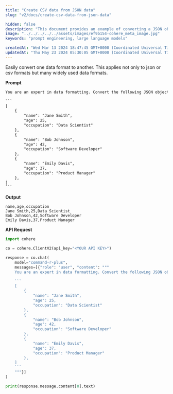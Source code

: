 ```yaml
---
title: "Create CSV data from JSON data"
slug: "v2/docs/create-csv-data-from-json-data"

hidden: false
description: "This document provides an example of converting a JSON object into CSV format using the Cohere API."
image: "../../../../../assets/images/ef9b154-cohere_meta_image.jpg"
keywords: "prompt engineering, large language models"

createdAt: "Wed Mar 13 2024 18:47:45 GMT+0000 (Coordinated Universal Time)"
updatedAt: "Thu May 23 2024 05:30:05 GMT+0000 (Coordinated Universal Time)"
---
```


Easily convert one data format to another. This applies not only to json or csv formats but many widely used data formats.

**Prompt**

````txt
You are an expert in data formatting. Convert the following JSON object into CSV format.

```
[
    {
        "name": "Jane Smith",
        "age": 25,
        "occupation": "Data Scientist"
    },
    {
        "name": "Bob Johnson",
        "age": 42,
        "occupation": "Software Developer"
    },
    {
        "name": "Emily Davis",
        "age": 37,
        "occupation": "Product Manager"
    },
]
```

````

**Output**

```
name,age,occupation
Jane Smith,25,Data Scientist
Bob Johnson,42,Software Developer
Emily Davis,37,Product Manager
```

**API Request**

````python PYTHON
import cohere

co = cohere.ClientV2(api_key="<YOUR API KEY>")

response = co.chat(
    model="command-r-plus",
    messages=[{"role": "user", "content": """
    You are an expert in data formatting. Convert the following JSON object into a CSV format.

    ```
    [
        {
            "name": "Jane Smith",
            "age": 25,
            "occupation": "Data Scientist"
        },
        {
            "name": "Bob Johnson",
            "age": 42,
            "occupation": "Software Developer"
        },
        {
            "name": "Emily Davis",
            "age": 37,
            "occupation": "Product Manager"
        },
    ]
    ```
    """}]
)

print(response.message.content[0].text)
````
